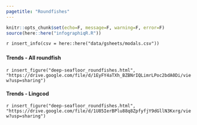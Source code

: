 ```yaml
---
pagetitle: "Roundfishes"
---
```


```r
knitr::opts_chunk$set(echo=F, message=F, warning=F, error=F)
source(here::here("infographiqR.R"))
```

`r insert_info(csv = here::here("data/gsheets/modals.csv"))`


### {.tabset}

#### Trends - All roundfish

`r insert_figure("deep-seafloor_roundfishes.html", "https://drive.google.com/file/d/1EyFY4aTXh_BZBNrIQLimrLPoc2bdA0Di/view?usp=sharing")`

#### Trends - Lingcod

`r insert_figure("deep-seafloor_roundfishes.html", "https://drive.google.com/file/d/1U85IerBPlu88q8ZpfyfjY9dGllN3Kxrg/view?usp=sharing")`
